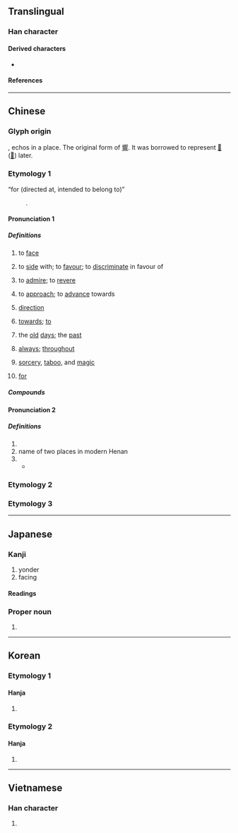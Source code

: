 {{also|何|同|回|嚮}}
{{character info}}
==Translingual==
{{stroke order}}

===Han character===
{{Han char|rn=30|rad=口|as=03|sn=6|four=27220|canj=HBR|ids=⿱丿冋,⿵𰃦口}}

====Derived characters====
* {{l|mul|[[响]], [[垧]], [[姠]], [[恦]], [[逈]], [[𣂝]], [[晌]], [[𬂭]], [[𤈍]], [[珦]], [[𥹝]], [[𥿧]], [[䖮]], [[𧧦]], [[𮚹]], [[銄]], [[餉]]([[饷]]), [[𮯄]], [[䚁]], [[𭕜]], [[扄]], [[晑]], [[𥭈]], [[𤍀]], [[嚮]], [[𪢞]], [[𧥁]], [[𫝙]], [[𫷇]]}}

====References====
{{Han ref|kx=0176.040|dkj=03301|dj=0393.040|hdz=10579.080|uh=5411}}

----

==Chinese==

===Glyph origin===
{{Han etym}}
{{Han compound|宀|口|t1=house|t2=mouth|ls=ic}}, echos in a place. The original form of [[響]]. It was borrowed to represent [[𠨍]] ([[嚮]]) later.

===Etymology 1===
{{zh-forms}}
; “for (directed at, intended to belong to)”
: {{obor|zh|ja|-}} {{ja-r|向け|むけ}}.

====Pronunciation 1====
{{zh-pron
|m=xiàng
|ma=y
|m-s=xiang4
|c=hoeng3
|c-t=
|g=
|h=pfs=hiong
|j=
|md=hióng
|mn=qz,tw,xm:hiòng/twvk,zz:hiàng/hiàⁿ/ǹg/tw:àⁿ
|mn_note=hiòng/hiàng - literary; hiàⁿ/ǹg/àⁿ - vernacular
|mn-t=hiang3
|w=2xian
|x=
|mc=2
|oc=y,2
|cat=v,n,prep,adv,suf
}}

=====Definitions=====
{{zh-hanzi}}

# to [[face]]
#: {{zh-x|向陽|to face the sun}}
#: {{zh-x|大門 向 南|the entrance faces south}}
#: {{zh-x|相 向 而 行|to walk towards each other}}
# to [[side]] with; to [[favour]]; to [[discriminate]] in favour of
#  {{lb|zh|literary}} to [[admire]]; to [[revere]]
# {{lb|zh|literary}} to [[approach]]; to [[advance]] towards
#: {{zh-x|向晚|evening}}
# [[direction]]
#: {{zh-x|風向|wind direction}}
#: {{zh-x|志向|ambitions}}
# [[towards]]; [[to]]
#: {{zh-x|向 東 走|to go east}}
#: {{zh-x|流 向 大海|to flow towards the sea}}
#: {{zh-x|向 警方 報案|to report a crime to the post}}
#: {{zh-x|我 有 些 問題 想 向 您 請教。|}}
# {{lb|zh|literary}} the [[old]] [[day|days]]; the [[past]]
# [[always]]; [[throughout]]
#: {{zh-x|向 有 研究}}
# {{lb|zh|[[Taivoan]] religious concept}} [[sorcery]], [[taboo]], and [[magic]]
# {{lb|zh|chiefly|ACG|suffix forming attributive adjectives}} [[for]] {{gloss|directed at, intended to belong to}}

=====Compounds=====
{{zh-der|一向|向北|向前|向東|向下|向西|向導|向日葵|向來|方向|不可向邇|不知去向|人心向背|人心所向|偏向|傾向|內向|共同趨向|出口導向|分向島|劉向|動向|去向|反向|反方向|取向|向上|向使|向例|向光|向光性|向化|向午|向善|向地性|向格|向壁虛構|向壁虛造|向外|向學|向寵|向平之願|向年|向往|向後|向心力|向心花序|向斜層|向日|向日性|向時|向晚|向暮|向曉|向榮|向溼性|向火|向火乞兒|向當|向盤|向秀|向聲背實|向背|向著/向着|向量|向錢看|向陽|向隅|向隅獨泣|向隅而泣|向電性|向非|向順|向風|單向|單向天線|單向道|外向|大方向|奈向|奮發向上|定向|定向天線|導向|導向思考|導向飛彈|導向魚雷|山向|志向|怒目相向|性向|性向測驗|意向|所向披靡|所向無前|所向無敵|投向|折節向學|指向|改惡向善|改過向善|斐然向風|方向燈|方向盤|方向舵|昏頭轉向|暈頭轉向|朝向|東向|東奔西向|橫向|欣欣向榮|歸向|歸向導引|民心趨向|民意向背|無計向|物件導向|特殊性向|發憤向上|相向|看風向|矇頭轉向|矛盾相向|航向|蘄向|護向|走向|趨向|轉向|迎向|迴向|逆向|逆向公車|逆向思考|逆向整合|邁向|鋒芒所向|雙向|雙向溝通|震旦方向|靡然向風|風向|風向標|風向球|風向袋|向望:ǹg-bāng;Min Nan}}

====Pronunciation 2====
{{zh-pron
|m=Xiàng
|c=hoeng3
|mc=1
|oc=n,1
|cat=pn
}}

=====Definitions=====
{{zh-hanzi}}

# {{place|zh|ancient state|in modern|p/Shandong}}
# name of two places in modern Henan
# {{surname|zh}}
#* {{zh-x|將軍 ^向 ^寵，性行 淑 均，曉暢 軍事。|General''' Xiang''' Chong is a kind and fair-minded man '''proficient''' in military matters.|CL|ref={{w2|zh|諸葛亮}} ({{w|Zhuge Liang|Zhuge Liang}}), {{lang|zh|《出師表》}}, 227 CE}}

===Etymology 2===
{{zh-see|嚮}}

===Etymology 3===
{{zh-see|曏}}

{{zh-cat|Beginning}}

----

==Japanese==

===Kanji===
{{ja-kanji|grade=3|rs=口03}}

# yonder
# facing

====Readings====
{{ja-readings
|goon=こう<かう
|kanon=きょう<きやう
|on=しょう<しやう
|kun=む-く, む-ける, む-かう<む-かふ, む-こう, さきに
}}

{{attention|ja|okurigana for "saki ni"?}}
{{attention|ja|what kind of on-reading is "shō"?}}

===Proper noun===
{{ja-pos|むかい|proper|hhira=むかひ}}

# {{surname|ja||sort=むかい}}

----

==Korean==

===Etymology 1===

====Hanja====
{{ko-hanja|[[향하다|향할]]|향}}

# {{hanja form of|향|[[facing]]}}

===Etymology 2===

====Hanja====
{{ko-hanja|성|상}}

# {{hanja form of|상|{{surname|ko}}}}

----

==Vietnamese==

===Han character===
{{vi-readings|reading=[[hướng]]|rs=口03}}

# {{rfdef|vi|sort=口03}}